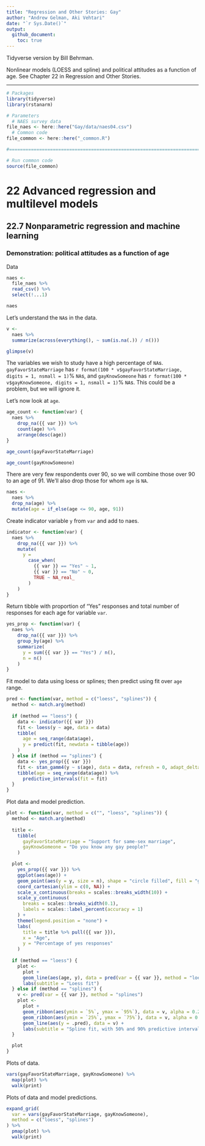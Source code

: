 ```yaml
---
title: "Regression and Other Stories: Gay"
author: "Andrew Gelman, Aki Vehtari"
date: "`r Sys.Date()`"
output:
  github_document:
    toc: true
---
```

Tidyverse version by Bill Behrman.

Nonlinear models (LOESS and spline) and political
attitudes as a function of age. See Chapter 22 in Regression and
Other Stories.

-------------

```r
# Packages
library(tidyverse)
library(rstanarm)

# Parameters
  # NAES survey data
file_naes <- here::here("Gay/data/naes04.csv") 
  # Common code
file_common <- here::here("_common.R")

#===============================================================================

# Run common code
source(file_common)
```

# 22 Advanced regression and multilevel models

## 22.7 Nonparametric regression and machine learning

### Demonstration: political attitudes as a function of age

Data

```r
naes <- 
  file_naes %>% 
  read_csv() %>% 
  select(!...1)

naes
```

Let's understand the `NA`s in the data.

```r
v <- 
  naes %>% 
  summarize(across(everything(), ~ sum(is.na(.)) / n()))

glimpse(v)
```

The variables we wish to study have a high percentage of `NA`s. `gayFavorStateMarriage` has `r format(100 * v$gayFavorStateMarriage, digits = 1, nsmall = 1)`% `NA`s, and `gayKnowSomeone` has `r format(100 * v$gayKnowSomeone, digits = 1, nsmall = 1)`% `NA`s. This could be a problem, but we will ignore it.

Let's now look at `age`.

```r
age_count <- function(var) {
  naes %>% 
    drop_na({{ var }}) %>% 
    count(age) %>% 
    arrange(desc(age))
}

age_count(gayFavorStateMarriage)

age_count(gayKnowSomeone)
```

There are very few respondents over 90, so we will combine those over 90 to an age of 91. We'll also drop those for whom `age` is `NA`.

```r
naes <- 
  naes %>% 
  drop_na(age) %>% 
  mutate(age = if_else(age <= 90, age, 91))
```

Create indicator variable `y` from `var` and add to naes.

```r
indicator <- function(var) {
  naes %>% 
    drop_na({{ var }}) %>% 
    mutate(
      y =
        case_when(
          {{ var }} == "Yes" ~ 1,
          {{ var }} == "No" ~ 0,
          TRUE ~ NA_real_
        )
    )
}
```

Return tibble with proportion of "Yes" responses and total number of responses for each age for variable `var`.

```r
yes_prop <- function(var) {
  naes %>% 
    drop_na({{ var }}) %>% 
    group_by(age) %>% 
    summarize(
      y = sum({{ var }} == "Yes") / n(),
      n = n()
    )
}
```

Fit model to data using loess or splines; then predict using fit over `age` range.

```r
pred <- function(var, method = c("loess", "splines")) {
  method <- match.arg(method)
  
  if (method == "loess") {
    data <- indicator({{ var }})
    fit <- loess(y ~ age, data = data)
    tibble(
      age = seq_range(data$age),
      y = predict(fit, newdata = tibble(age))
    )
  } else if (method == "splines") {
    data <- yes_prop({{ var }})
    fit <- stan_gamm4(y ~ s(age), data = data, refresh = 0, adapt_delta = 0.99)
    tibble(age = seq_range(data$age)) %>% 
      predictive_intervals(fit = fit)
  }
}
```

Plot data and model prediction.

```r
plot <- function(var, method = c("", "loess", "splines")) {
  method <- match.arg(method)
  
  title <- 
    tibble(
      gayFavorStateMarriage = "Support for same-sex marriage",
      gayKnowSomeone = "Do you know any gay people?"
    )

  plot <-
    yes_prop({{ var }}) %>% 
    ggplot(aes(age)) +
    geom_point(aes(y = y, size = n), shape = "circle filled", fill = "grey75") +
    coord_cartesian(ylim = c(0, NA)) +
    scale_x_continuous(breaks = scales::breaks_width(10)) +
    scale_y_continuous(
      breaks = scales::breaks_width(0.1),
      labels = scales::label_percent(accuracy = 1)
    ) +
    theme(legend.position = "none") +
    labs(
      title = title %>% pull({{ var }}),
      x = "Age",
      y = "Percentage of yes responses"
    )
  
  if (method == "loess") {
    plot <-
      plot +
      geom_line(aes(age, y), data = pred(var = {{ var }}, method = "loess")) +
      labs(subtitle = "Loess fit")
  } else if (method == "splines") {
    v <- pred(var = {{ var }}, method = "splines")
    plot <-
      plot +
      geom_ribbon(aes(ymin = `5%`, ymax = `95%`), data = v, alpha = 0.25) +
      geom_ribbon(aes(ymin = `25%`, ymax = `75%`), data = v, alpha = 0.5) +
      geom_line(aes(y = .pred), data = v) +
      labs(subtitle = "Spline fit, with 50% and 90% predictive intervals")
  }

  plot
}
```

Plots of data.

```r
vars(gayFavorStateMarriage, gayKnowSomeone) %>% 
  map(plot) %>% 
  walk(print)
```

Plots of data and model predictions.

```r
expand_grid(
  var = vars(gayFavorStateMarriage, gayKnowSomeone),
  method = c("loess", "splines")
) %>% 
  pmap(plot) %>%
  walk(print)
```

